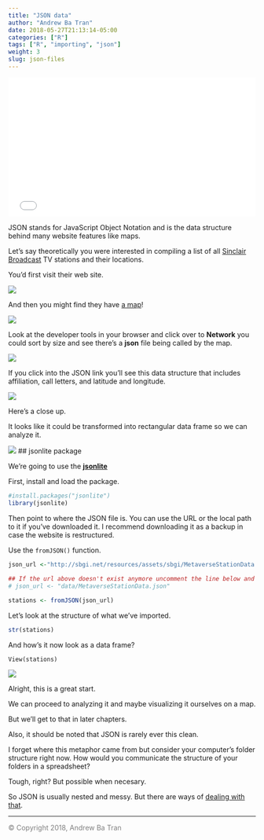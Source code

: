 ```yaml
---
title: "JSON data"
author: "Andrew Ba Tran"
date: 2018-05-27T21:13:14-05:00
categories: ["R"]
tags: ["R", "importing", "json"]
weight: 3
slug: json-files
---
```



<div style="position: relative; padding-bottom: 56.25%; height: 0; overflow: hidden;">
  <iframe src="//www.youtube.com/embed/y_WYTUeYiSU?t=3s" style="position: absolute; top: 0; left: 0; width: 100%; height: 100%; border:0; encrypted-media" allowfullscreen title="YouTube Video"></iframe>
</div>


JSON stands for JavaScript Object Notation and is the data structure behind many website features like maps.

Let's say theoretically you were interested in compiling a list of all [Sinclair Broadcast](http://sbgi.net/) TV stations and their locations.

You'd first visit their web site.

![](/importing_exporting/json/images/sinclair1.png)

And then you might find they have [a map](http://sbgi.net/tv-stations/)!

![](/importing_exporting/json/images/sinclair2.png)

Look at the developer tools in your browser and click over to **Network** you could sort by size and see there's a **json** file being called by the map.

![](/importing_exporting/json/images/sinclair3.png)

If you click into the JSON link you'll see this data structure that includes affiliation, call letters, and latitude and longitude.

![](/importing_exporting/json/images/sinclair4.png)

Here's a close up.

It looks like it could be transformed into rectangular data frame so we can analyze it.

![](/importing_exporting/json/images/sinclair5.png)
## jsonlite package

We're going to use the [**jsonlite** ](https://cran.r-project.org/web/packages/jsonlite/vignettes/json-aaquickstart.html)

First, install and load the package.

```r
#install.packages("jsonlite")
library(jsonlite)
```

Then point to where the JSON file is. You can use the URL or the local path to it if you've downloaded it. I recommend downloading it as a backup in case the website is restructured.

Use the `fromJSON()` function.

```r
json_url <-"http://sbgi.net/resources/assets/sbgi/MetaverseStationData.json"

## If the url above doesn't exist anymore uncomment the line below and run it
# json_url <- "data/MetaverseStationData.json"

stations <- fromJSON(json_url)
```

Let's look at the structure of what we've imported.

```r
str(stations)
```

And how's it now look as a data frame?

```
View(stations)
```

![](/importing_exporting/json/images/json_example.png)

Alright, this is a great start.

We can proceed to analyzing it and maybe visualizing it ourselves on a map.

But we'll get to that in later chapters.

Also, it should be noted that JSON is rarely ever this clean. 

I forget where this metaphor came from but consider your computer's folder structure right now. How would you communicate the structure of your folders in a spreadsheet? 

Tough, right? But possible when necesary.

So JSON is usually nested and messy. But there are ways of [dealing with that](https://blog.exploratory.io/working-with-json-data-in-very-simple-way-ad7ebcc0bb89).


-----

<span style="color:gray">© Copyright 2018, Andrew Ba Tran</span>

